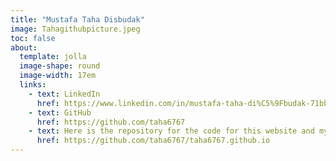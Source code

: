 ```yaml
---
title: "Mustafa Taha Disbudak"
image: Tahagithubpicture.jpeg
toc: false
about: 
  template: jolla
  image-shape: round
  image-width: 17em
  links:
    - text: LinkedIn
      href: https://www.linkedin.com/in/mustafa-taha-di%C5%9Fbudak-71bbb81b2/
    - text: GitHub
      href: https://github.com/taha6767
    - text: Here is the repository for the code for this website and my handsome picture
      href: https://github.com/taha6767/taha6767.github.io
---
```

        
